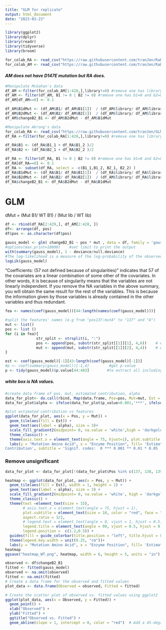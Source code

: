 ```yaml
---
title: "GLM for replicate"
output: html_document
date: "2023-03-23"
---
```


```r
library(ggplot2)
library(dplyr)
library(readr)
library(tidyverse)
library(broom)
```

```r
for_colab_RA <- read_csv("https://raw.githubusercontent.com/tranJen/RaBi-Collaboration/main/develop%20model/Data_Akrong.csv")
for_colab_AM <- read_csv("https://raw.githubusercontent.com/tranJen/RaBi-Collaboration/main/develop%20model/Data_McGahan.csv")
```

#### *AM does not have D147E mutation but RA does.*

```r
#Manipulate McGahan's data
df_AM <-filter(for_colab_AM[1:428,],library!=0) #remove one has library = 0
df_AM <- filter(df_AM, B1 != 0 | B2 != 0) #remove one has b1=0 and b2=0
df_AM[df_AM==0] <- 0.1

df_AM$B1dMut <- (df_AM$B1/ df_AM$B1[1])  / (df_AM$library/ df_AM$library[1])
df_AM$B2dMut <- (df_AM$B2/ df_AM$B2[1])  / (df_AM$library/ df_AM$library[1])
df_AM$changeB2_B1 <- df_AM$B2dMut - df_AM$B1dMut
```

```r
#Manipulate Akrong's data
for_colab_RA <- read_csv("https://raw.githubusercontent.com/tranJen/GLM_Rabi/main/for_colab_RA.csv")
df_RA <-filter(for_colab_RA[1:428,],library!=0) #remove one has library = 0

df_RA$B1 <- (df_RA$B1_1 + df_RA$B1_2 )/2
df_RA$B2 <- (df_RA$B2_1 + df_RA$B2_2 )/2

df_RA <- filter(df_RA, B1 != 0 | B2 != 0) #remove one has b1=0 and b2=0
df_RA[df_RA==0] <- 0.1
df_RA <- subset(df_RA, select = -c(B1_1,B1_2, B2_1, B2_2) )
df_RA$B1dMut <- (df_RA$B1/ df_RA$B1[1])  / (df_RA$library/ df_RA$library[1])
df_RA$B2dMut <- (df_RA$B2/ df_RA$B2[1])  / (df_AM$library/ df_RA$library[1])
df_RA$changeB2_B1 <- df_RA$B2dMut - df_RA$B1dMut

```
# GLM

dMut = (Mut B1/ WT B1) / (Mut lib / WT lib)
```r
df <- rbind(df_RA[2:429,], df_AM[2:428, ])
df<- arrange(df, pos)
df$pos <- as.character(df$pos)
```

```r
gauss_model <- glm( changeB2_B1 ~ pos * mut , data = df, family = 'gaussian') 
#options(max.print=10000)    #set limit to print the output
with(summary(gauss_model), 1 - deviance/null.deviance)
#The log-likelihood is a measure of the log-probability of the observed data given the model parameters. Higher values of the log-likelihood indicate that the model is a better fit for the data.
logLik(gauss_model)
```
 
"Coefficients: (57 not defined because of singularities)" indicates that 57 of the covariates are a linear combination of some other of the covariates. In other words, it is because of singularity means that the variables are not linearly independent. If you remove the NA variables in the above summary, you will obtain the same result for the rest of the variables. This is because the information given by those variables is already contained in the other variables and thus redundant.

```r
fea <- names(coef(gauss_model))[44:length(names(coef(gauss_model)))]      #get features' names

#split the features' names (e.g from "pos137:mutA" to "137" and "A")
mut <- list()
pos <- list ()
for (i in fea){
              str_split <- strsplit(i, ":")
              pos <- append(pos, substr(str_split[[1]][1], 4,6))    # e.g extract 137
              mut <- append(mut, substr(str_split[[1]][2], 4,4))    # e.g extract A
}

est <- coef(gauss_model)[-1][43:length(coef(gauss_model)[-1])]          #get estimated contribution 
#p <- coef(summary(gauss_model))[-1,4]         #get p-value
p <- tidy(gauss_model)$p.value[44:483]        #to extract all including NA value
```

##### *white box is NA values. *

```r
#create data frame of pos, mut, estimated contribution, alpha
data_for_plot<- do.call(rbind, Map(data.frame, Pos=pos, Mut=mut, Est = est, p_value =p))
data_for_plot$alpha <- ifelse(data_for_plot$p_value<0.001,'***', ifelse(0.001 <data_for_plot$p_value & data_for_plot$p_value<0.01,'**', ifelse(0.01<data_for_plot$p_value& data_for_plot$p_value<0.05,'*', ifelse(0.05<data_for_plot$p_value& data_for_plot$p_value<0.1,'.', ' '))))
```

```r
#plot estimated contribution vs features
ggplot(data_for_plot, aes(x = Pos, y = Mut)) +
  geom_tile(aes(fill = Est)) + 
  geom_text(aes(label = alpha), size = 3)+
  scale_fill_gradient2(midpoint= 0, na.value = 'white',high = 'darkgoldenrod1 ', low = 'cyan4', mid ='aliceblue')+ 
  theme_classic() +
  theme(axis.text.x = element_text(angle = 75, hjust=1), plot.subtitle = element_text(size = 10, color = "red", face = "bold"))+
  labs(y = "Mutation Amino Acid", x = "Enzyme Position", fill= 'Estimated
Contribution', subtitle = 'Signif. codes:  0 *** 0.001 ** 0.01 * 0.05 . 0.1   1')

```
### Remove unsignificant 
```r
data_for_plot <- data_for_plot[!(data_for_plot$Pos %in% c(137, 138, 139, 140, 141, 142,144,146,147,150,151,152,153,154,156,158)), ]
```

```r
heatmap <- ggplot(data_for_plot, aes(x = Pos, y = Mut)) +
  geom_tile(aes(fill = Est), width = 1, height = 1) +
  geom_text(aes(label = alpha), size = 3) +
  scale_fill_gradient2(midpoint= 0, na.value = 'white', high = 'darkgoldenrod1', low = 'cyan4', mid ='aliceblue') + 
  theme_classic() +
  theme(text =element_text(size = 15),
        # axis.text.x = element_text(angle = 75, hjust = 1), 
        plot.subtitle = element_text(size = 10, color = "red", face = "bold"), 
        aspect.ratio = 3/2,
        # legend.text = element_text(angle = 0, vjust = 1, hjust = 0.5),
        legend.title = element_text(angle = 90, vjust = 0.5, hjust = 0.5, size = 10),
        legend.position =  c(1.2,0.5)) +
  guides(fill = guide_colorbar(title.position = "left", title.hjust = 0.5, label.position = "left"))+
  theme(legend.key.width = unit(0.25, "cm"))+
  labs(y = "Mutation Amino Acid", x = "Enzyme Position", fill= 'Estimated Contribution', subtitle = 'Signif. codes:  0 *** 0.001 ** 0.01 * 0.05 . 0.1   1')
heatmap
ggsave("heatmap_WT.png", heatmap, width = 6, height = 5, units = "in")
```

```r
observed <- df$changeB2_B1
fitted <- fitted(gauss_model)
observed <- na.omit(observed)
fitted <- na.omit(fitted)
# Create a data frame for the observed and fitted values
plot_data <- data.frame(Observed = observed, Fitted = fitted)

# Create the scatter plot of observed vs. fitted values using ggplot2
ggplot(plot_data, aes(x = Observed, y = Fitted)) +
  geom_point() +
  xlab("Observed") +
  ylab("Fitted") +
  ggtitle("Observed vs. Fitted") +
  geom_abline(slope = 1, intercept = 0, color = "red")  # Add a 45-degree reference line
```